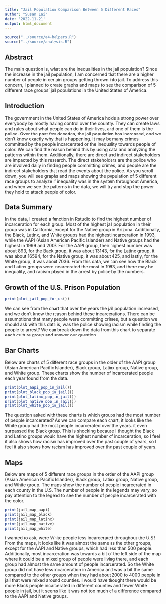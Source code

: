 ```yaml
---
title: "Jail Population Comparison Between 5 Different Races"
author: "Susan Lai"
date: '2022-11-21'
output: html_document
---
```


```r
source("../source/a4-helpers.R")
source("../source/analysis.R")

```

## Abstract

The main question is, what are the inequalities in the jail population? Since the increase in the jail population, I am concerned that there are a higher number of people in certain groups getting thrown into jail. To address this concern, I planned to create graphs and maps to see the comparison of 5 different race groups' jail populations in the United States of America.

## Introduction

The government in the United States of America holds a strong power over everybody by mostly having control over the country. They can create laws and rules about what people can do in their lives, and one of them is the police. Over the past few decades, the jail population has increased, and we don't know exactly why that is happening. It may be many crimes committed by the people incarcerated or the inequality towards people of color. We can find the reason behind this by using data and analyzing the patterns within them. Additionally, there are direct and indirect stakeholders are impacted by this research. The direct stakeholders are the police who are involved daily in finding people committing crimes, and people are the indirect stakeholders that read the events about the police. As you scroll down, you will see graphs and maps showing the population of 5 different race groups to analyze if inequality was in the system throughout America, and when we see the patterns in the data, we will try and stop the power they hold to attack people of color.

## Data Summary

In the data, I created a function in Rstudio to find the highest number of incarceration for each group. Most of the highest jail population in their group was in California, except for the Native group in Arizona. Additionally, the Black, Latinx, and White groups had the highest incarceration in 1993, while the AAPI (Asian American Pacific Islander) and Native groups had the highest in 1999 and 2007. For the AAPI group, their highest number was about 893, for the Back group, it was about 13143, for the Latinx group, it was about 16594, for the Native group, it was about 425, and lastly, for the White group, it was about 7036. From this data, we can see how the Black and Latinx groups were incarcerated the most in 1993, and there may be inequality, and racism played in the arrest by police by the numbers.

## Growth of the U.S. Prison Population

```r
print(plot_jail_pop_for_us())
```
We can see from the chart that over the years the jail population increased, and we don't know the reason behind these incarcerations. There can be assumptions that many people were committing crimes, but a question we should ask with this data is, was the police showing racism while finding the people to arrest? We can break down the data from this chart to separate each culture group and answer our question.

## Bar Charts 

Below are charts of 5 different race groups in the order of the AAPI group (Asian American Pacific Islander), Black group, Latinx group, Native group, and White group. These charts show the number of incarcerated people each year found from the data.
```r
print(plot_aapi_pop_in_jail())
print(plot_black_pop_in_jail())
print(plot_latinx_pop_in_jail())
print(plot_native_pop_in_jail())
print(plot_white_pop_in_jail())
```
The question asked with these charts is which groups had the most number of people incarcerated? As we can compare each chart, it looks like the White group had the most people incarcerated over the years. it even surpassed the Black group. This is shocking because I thought the Black and Latino groups would have the highest number of incarceration, so I feel it also shows how racism has improved over the past couple of years, so I feel it also shows how racism has improved over the past couple of years.

## Maps

Below are maps of 5 different race groups in the order of the AAPI group (Asian American Pacific Islander), Black group, Latinx group, Native group, and White group. The maps show the number of people incarcerated in each county in the U.S. The number of people in the legends may vary, so pay attention to the legend to see the number of people incarcerated with the color. 
```r
print(jail_map_aapi)
print(jail_map_black)
print(jail_map_latinx)
print(jail_map_native)
print(jail_map_white)
```
I wanted to ask, were White people less incarcerated throughout the U.S? From the maps, it looks like it was almost the same as the other groups, except for the AAPI and Native groups, which had less than 500 people. Additionally, most incarceration was towards a bit of the left side of the map where it could be a mixed group of people were living there, and each group had almost the same amount of people incarcerated. So the White group did not have less incarceration in America and was a bit the same compared to the other groups when they had about 2000 to 4000 people in jail that were mixed around counties. I would have thought there would be more Black people incarcerated in different counties and fewer White people in jail, but it seems like it was not too much of a difference compared to the AAPI and Native groups. 
